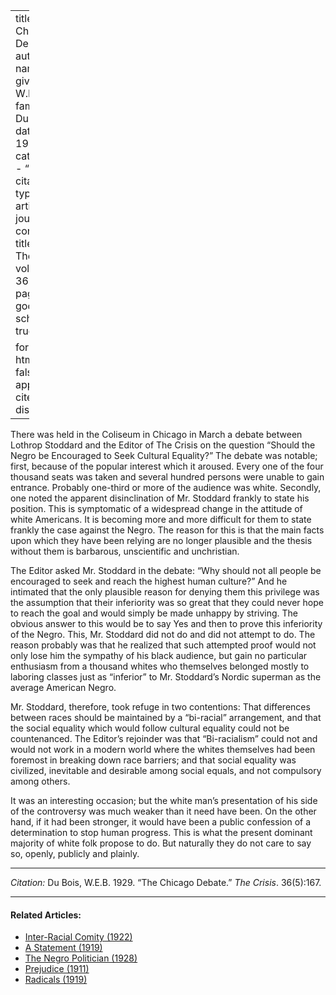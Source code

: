 
---
title: 'The Chicago Debate'
author:
  - name:
      given: W.E.B.
      family: Du Bois
date: May 1929
categories: 
  - ""
citation: 
  type: article-journal
  container-title: The Crisis
  volume: 36
  issue: 5
  page: 167
google-scholar: true

format:
  html:
    toc: false
    appendix-cite-as: display
---




There was held in the Coliseum in Chicago in March a debate between Lothrop Stoddard and the Editor of <span class = "small-caps">The Crisis</span> on the question "Should the Negro be Encouraged to Seek Cultural Equality?" The debate was notable; first, because of the popular interest which it aroused. Every one of the four thousand seats was taken and several hundred persons were unable to gain entrance. Probably one-third or more of the audience was white. Secondly, one noted the apparent disinclination of Mr. Stoddard frankly to state his position. This is symptomatic of a widespread change in the attitude of white Americans. It is becoming more and more difficult for them to state frankly the case against the Negro. The reason for this is that the main facts upon which they have been relying are no longer plausible and the thesis without them is barbarous, unscientific and unchristian.

The Editor asked Mr. Stoddard in the debate: "Why should not all people be encouraged to seek and reach the highest human culture?" And he intimated that the only plausible reason for denying them this privilege was the assumption that their inferiority was so great that they could never hope to reach the goal and would simply be made unhappy by striving. The obvious answer to this would be to say Yes and then to prove this inferiority of the Negro. This, Mr. Stoddard did not do and did not attempt to do. The reason probably was that he realized that such attempted proof would not only lose him the sympathy of his black audience, but gain no particular enthusiasm from a thousand whites who themselves belonged mostly to laboring classes just as "inferior" to Mr. Stoddard's Nordic superman as the average American Negro.

Mr. Stoddard, therefore, took refuge in two contentions: That differences between races should be maintained by a "bi-racial" arrangement, and that the social equality which would follow cultural equality could not be countenanced. The Editor's rejoinder was that "Bi-racialism" could not and would not work in a modern world where the whites themselves had been foremost in breaking down race barriers; and that social equality was civilized, inevitable and desirable among social equals, and not compulsory among others.


It was an interesting occasion; but the white man's presentation of his side of the controversy was much weaker than it need have been. On the other hand, if it had been stronger, it would have been a public confession of a determination to stop human progress. This is what the present dominant majority of white folk propose to do. But naturally they do not care to say so, openly, publicly and plainly.

_____

*Citation:* Du Bois, W.E.B. 1929. "The Chicago Debate." *The Crisis*. 36(5):167.

<!-- Similar articles start here -->
<div  class="clear-wrap"></div>
<hr>
#### Related Articles:

* [Inter-Racial Comity (1922)](/Volumes/22/01/inter-racial_comity.html)
* [A Statement (1919)](/Volumes/19/01/statement.html)
* [The Negro Politician (1928)](/Volumes/35/05/negro_politician.html)
* [Prejudice (1911)](/Volumes/02/01/prejudice.html)
* [Radicals (1919)](/Volumes/19/02/radicals.html)

<!-- Similar articles end here -->